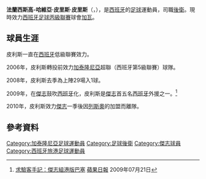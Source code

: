 {{Football player infobox
| playername = 皮里斯
| image = 
| fullname =  Francisco Javier Pérez Pérez
| height = {{height|m=1.81}}
| nickname = 
| dateofbirth = {{birth date and age|1984|2|26}}
| cityofbirth = [[聖馬爾加里塔-德蒙特維|聖馬爾加里塔-德蒙特維]]
| countryofbirth = [[西班牙|西班牙]]
| currentclub = 
| clubnumber = 
| position = [[後衛|後衛]]
| youthyears = 
| youthclubs = 
| years = 2003–2006<br />2006–2009<br />2009–2010<br />2010–2011<br />2011–2012<br />2012–2014<br />2015–
| clubs = {{tsl|en|CE Manresa||曼雷薩}}<br />{{tsl|en|FC Santboià||森特保亞}}<br />[[傑志體育會|傑志]]<br />{{tsl|en|Persijap Jepara|}}<br />[[臨杜達足球會|臨杜達]]<br />{{tsl|en|York Region Shooters|}}<br />[[加瓦足球會|加瓦]]
| caps(goals) = 90 {{0}}(6){{0}}<br />85 {{0}}(5){{0}}<br />23 {{0}}(3){{0}}<br />16 {{0}}(3){{0}}<br />20 {{0}}(3){{0}}<br />22 {{0}}(4){{0}}<br />10 {{0}}(0){{0}}
| nationalyears = 
| nationalteam = 
| nationalcaps(goals) = 
| pcupdate = 2007年7月28日
| ntupdate = }}

'''法蘭西斯高-哈維亞·皮里斯·皮里斯'''（'''{{lang-es|Francisco Javier Pérez Pérez}}'''，{{bd|1984年|2月26日|catIdx=Francisco Javier Perez Perez}}），是[[西班牙|西班牙]]的[[足球|足球]]運動員，司職[[後衛_(足球)|後衛]]。現時效力[[西班牙足球丙級聯賽|西班牙足球丙級聯賽]]球會[[加瓦足球會|加瓦]]。

==球員生涯==
皮利斯一直在[[西班牙|西班牙]]低級聯賽效力。

2006年，皮利斯轉投{{tsl|en|FC Santboià||森特保亞}}前效力[[加泰隆尼亞|加泰隆尼亞]]超聯（西班牙第5級聯賽）球隊{{tsl|en|CE Manresa||曼雷薩}}。

2008年，皮利斯去季為{{tsl|en|FC Santboià||森特保亞}}上陣29場入1球。

2009年，在[[傑志體育會|傑志]]鼓吹[[西班牙|西班牙]]化，皮利斯是[[傑志體育會|傑志]]首五名[[西班牙|西班牙]]外援之一。<ref>[http://hk.apple.nextmedia.com/sports/art/20090721/13010656 求驗客手記：傑志組港版巴塞] {{Wayback|url=http://hk.apple.nextmedia.com/sports/art/20090721/13010656 |date=20160401175128 }} [[蘋果日報|蘋果日報]] 2009年07月21日</ref> 

2010年，皮利斯效力[[傑志|傑志]]一季後因[[列斯奧|列斯奧]]的加盟而離隊。

==參考資料==
{{reflist}}

{{DEFAULTSORT:Pérez, Javi}}

[[Category:加泰隆尼亞足球運動員|Category:加泰隆尼亞足球運動員]]
[[Category:足球後衛|Category:足球後衛]]
[[Category:傑志球員|Category:傑志球員]]
[[Category:西班牙旅港足球運動員|Category:西班牙旅港足球運動員]]